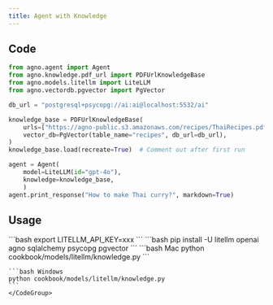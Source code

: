 ```yaml
---
title: Agent with Knowledge
---
```


## Code

```python cookbook/models/litellm/knowledge.py
from agno.agent import Agent
from agno.knowledge.pdf_url import PDFUrlKnowledgeBase
from agno.models.litellm import LiteLLM
from agno.vectordb.pgvector import PgVector

db_url = "postgresql+psycopg://ai:ai@localhost:5532/ai"

knowledge_base = PDFUrlKnowledgeBase(
    urls=["https://agno-public.s3.amazonaws.com/recipes/ThaiRecipes.pdf"],
    vector_db=PgVector(table_name="recipes", db_url=db_url),
)
knowledge_base.load(recreate=True)  # Comment out after first run

agent = Agent(
    model=LiteLLM(id="gpt-4o"),
    knowledge=knowledge_base,
    )
agent.print_response("How to make Thai curry?", markdown=True)
```

## Usage

<Steps>
  <Snippet file="create-venv-step.mdx" />

  <Step title="Set your API key">
    ```bash
    export LITELLM_API_KEY=xxx
    ```
  </Step>

  <Step title="Install libraries">
    ```bash
    pip install -U litellm openai agno sqlalchemy psycopg pgvector
    ```
  </Step>

  <Step title="Run Agent">
    <CodeGroup>
    ```bash Mac
    python cookbook/models/litellm/knowledge.py
    ```

    ```bash Windows
    python cookbook/models/litellm/knowledge.py
    ```
    </CodeGroup>
  </Step>
</Steps>